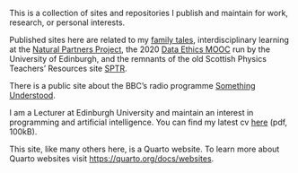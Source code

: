 This is a collection of sites and repositories I publish and maintain for work, research, or personal interests.

Published sites here are related to my [family tales](/family/), interdisciplinary learning at the [Natural Partners Project](https://naturalpartnersproject.org/), the 2020 [Data Ethics MOOC](/DataEthicsMOOC/) run by the University of Edinburgh, and the remnants of the old Scottish Physics Teachers' Resources site [SPTR](https://sptr.net/). 

There is a public site about the BBC's radio programme [Something Understood](/Something-Understood/).

I am a Lecturer at Edinburgh University and maintain an interest in programming and artificial intelligence. You can find my latest cv [here](https://github.com/NixImagery/CV/blob/master/cv.pdf) (pdf, 100kB).

This site, like many others here, is a Quarto website. To learn more about Quarto websites visit <https://quarto.org/docs/websites>.
